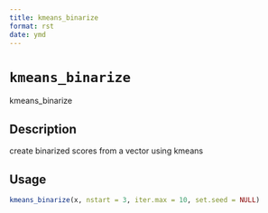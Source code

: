 ```yaml
--- 
title: kmeans_binarize 
format: rst 
date: ymd 
--- 
```

# `kmeans_binarize`

kmeans_binarize


## Description

create binarized scores from a vector using kmeans


## Usage

```r
kmeans_binarize(x, nstart = 3, iter.max = 10, set.seed = NULL)
```


